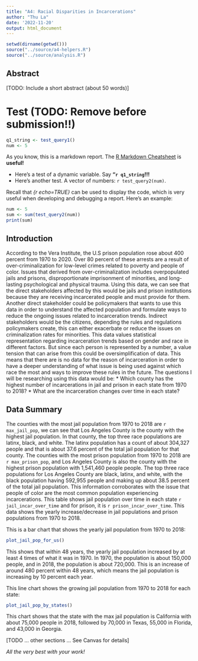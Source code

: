 ```yaml
---
title: "A4: Racial Disparities in Incarcerations"
author: "Thu La"
date: '2022-11-20'
output: html_document
---
```


```r
setwd(dirname(getwd()))
source("../source/a4-helpers.R")
source("../source/analysis.R")
```

## Abstract 
[TODO: Include a short abstract (about 50 words)]

# Test (TODO: Remove before submission!!)
```r
q1_string <- test_query1()
num <- 5
```
As you know, this is a markdown report. The [R Markdown Cheatsheet](https://www.rstudio.com/wp-content/uploads/2015/02/rmarkdown-cheatsheet.pdf) is **useful!**

* Here's a test of a dynamic variable. Say **"`r q1_string`!!!** 
* Here's another test. A vector
of numbers: `r test_query2(num)`.

Recall that _{r echo=TRUE}_ can be used to display the code, 
which is very useful when developing and debugging a report. Here's an example: 

```r
num <- 5
sum <- sum(test_query2(num))
print(sum)
```

## Introduction 
According to the Vera Institute, the U.S prison population rose about 400 percent from 1970 to 2020. Over 80 percent of these arrests are a result of over-criminalization for low-level crimes related to poverty and people of color. 
Issues that derived from over-criminalization includes overpopulated jails and prisons, disproportionate imprisonment of minorities, and long-lasting psychological and physical trauma. Using this data, we can see that the direct stakeholders affected by this would be jails and prison institutions because they are receiving incarcerated people and must provide for them. Another direct stakeholder could be policymakers that wants to use this data in order to understand the affected population and formulate ways to reduce the ongoing issues related to incarceration trends. Indirect stakeholders would be the citizens, depending the rules and regulations policymakers create, this can either exacerbate or reduce the issues on criminalization rates for minorities. 
This data values statistical representation regarding incarceration trends based on gender and race in different factors. But since each person is represented by a number, a value tension that can arise from this could be oversimplification of data. This means that there are is no data for the reason of incarceration in order to have a deeper understanding of what issue is being used against which race the most and ways to improve these rules in the future. 
The questions I will be researching using this data would be:
* Which county has the highest number of incarcerations in jail and prison in each state from 1970 to 2018?
* What are the incarceration changes over time in each state?

## Data Summary 
The counties with the most jail population from 1970 to 2018 are `r max_jail_pop`, we can see that Los Angeles County is the county with the highest jail population. In that county, the top three race populations are latinx, black, and white. The latinx population has a count of about 304,327 people and that is about 37.6 percent of the total jail population for that county. The counties with the most prison population from 1970 to 2018 are `r max_prison_pop`, and Los Angeles County is also the county with the highest prison population with 1,541,460 people people. The top three race populations for Los Angeles County are black, latinx, and white, with the black population having 592,955 people and making up about 38.5 percent of the total jail population. This information corroborates with the issue that people of color are the most common population experiencing incarcerations. This table shows jail population over time in each state `r jail_incar_over_time` and for prison, it is `r prison_incar_over_time`. This data shows the yearly increase/decrease in jail populations and prison populations from 1970 to 2018.

This is a bar chart that shows the yearly jail population from 1970 to 2018:
``` r
plot_jail_pop_for_us()
```
This shows that within 48 years, the yearly jail population increased by at least 4 times of what it was in 1970. In 1970, the population is about 150,000 people, and in 2018, the population is about 720,000. This is an increase of around 480 percent within 48 years, which means the jail population is increasing by 10 percent each year.

This line chart shows the growing jail population from 1970 to 2018 for each state:
``` r
plot_jail_pop_by_states()
```
This chart shows that the state with the max jail population is California with about 75,000 people in 2018, followed by 70,000 in Texas, 55,000 in Florida, and 43,000 in Georgia.

[TODO ... other sections ... See Canvas for details]

_All the very best with your work!_
